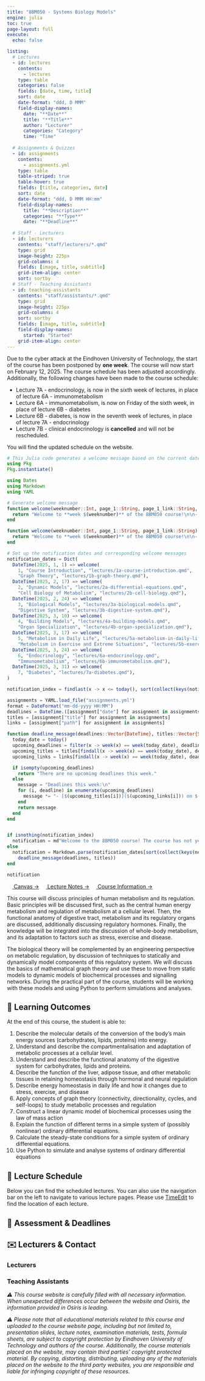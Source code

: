 ```yaml
---
title: "8BM050 - Systems Biology Models"
engine: julia
toc: true
page-layout: full
execute:
  echo: false

listing:
  # Lectures
  - id: lectures
    contents: 
      - lectures
    type: table
    categories: false
    fields: [date, time, title]
    sort: date
    date-format: "ddd, D MMM"
    field-display-names:
      date: "**Date**"
      title: "**Title**" 
      author: "Lecturer"
      categories: "Category"
      time: "Time"
  
  # Assignments & Quizzes
  - id: assignments
    contents:
      - assignments.yml
    type: table
    table-striped: true
    table-hover: true
    fields: [title, categories, date]
    sort: date
    date-format: "ddd, D MMM HH:mm"
    field-display-names:
      title: "**Description**" 
      categories: "**Type**"
      date: "**Deadline**"
  
  # Staff - Lecturers
  - id: lecturers
    contents: "staff/lecturers/*.qmd"
    type: grid
    image-height: 225px
    grid-columns: 4
    fields: [image, title, subtitle]
    grid-item-align: center
    sort: sortby
  # Staff - Teaching Assistants
  - id: teaching-assistants
    contents: "staff/assistants/*.qmd"
    type: grid
    image-height: 225px
    grid-columns: 4
    sort: sortby
    fields: [image, title, subtitle]
    field-display-names: 
      started: "Started"
    grid-item-align: center
---
```


::: {.callout-caution title="Information regarding the postponement of the course"}
Due to the cyber attack at the Eindhoven University of Technology, the start of the course has been postponed by **one week**. The course will now start on February 12, 2025. The course schedule has been adjusted accordingly. Additionally, the following changes have been made to the course schedule:

  - Lecture 7A - endocrinology, is now in the sixth week of lectures, in place of lecture 6A - immunometabolism
  - Lecture 6A - immunometabolism, is now on Friday of the sixth week, in place of lecture 6B - diabetes
  - Lecture 6B - diabetes, is now in the seventh week of lectures, in place of lecture 7A - endocrinology
  - Lecture 7B - clinical endocrinology is **cancelled** and will not be rescheduled. 

  You will find the updated schedule on the website.
:::

::: {.callout-note title="Welcome to the 8BM050 course!"}
```julia
# This Julia code generates a welcome message based on the current date
using Pkg
Pkg.instantiate()

using Dates
using Markdown
using YAML

# Generate welcome message
function welcome(weeknumber::Int, page_1::String, page_1_link::String, page_2::String, page_2_link::String)
  return "Welcome to **week $(weeknumber)** of the 8BM050 course!\n\n- Lecture A: [$(page_1)]($(page_1_link))\n\n- Lecture B: [$(page_2)]($(page_2_link))"
end

function welcome(weeknumber::Int, page_1::String, page_1_link::String)
  return "Welcome to **week $(weeknumber)** of the 8BM050 course!\n\n- Lecture A: [$(page_1)]($(page_1_link))\n\n- Lecture B: -"
end

# Set up the notification dates and corresponding welcome messages
notification_dates = Dict(
  DateTime(2025, 1, 1) => welcome(
    1, "Course Introduction", "lectures/1a-course-introduction.qmd",
    "Graph Theory", "lectures/1b-graph-theory.qmd"),
  DateTime(2025, 2, 17) => welcome(
    2, "Dynamic Models", "lectures/2a-differential-equations.qmd",
    "Cell Biology of Metabolism", "lectures/2b-cell-biology.qmd"),
  DateTime(2025, 2, 24) => welcome(
    3, "Biological Models", "lectures/3a-biological-models.qmd",
    "Digestive System", "lectures/3b-digestive-system.qmd"),
  DateTime(2025, 3, 10) => welcome(
    4, "Building Models", "lectures/4a-building-models.qmd",
    "Organ Specialization", "lectures/4b-organ-specialization.qmd"),
  DateTime(2025, 3, 17) => welcome(
    5, "Metabolism in Daily Life", "lectures/5a-metabolism-in-daily-life.qmd",
    "Metabolism in Exercise and Extreme Situations", "lectures/5b-exercise-and-extreme-situations.qmd"),
  DateTime(2025, 3, 24) => welcome(
    6, "Endocrinology", "lectures/6a-endocrinology.qmd",
    "Immunometabolism", "lectures/6b-immunometabolism.qmd"),
  DateTime(2025, 3, 31) => welcome(
    7, "Diabetes", "lectures/7a-diabetes.qmd"),
)

notification_index = findlast(x -> x <= today(), sort(collect(keys(notification_dates))))

assignments = YAML.load_file("assignments.yml")
format = DateFormat("mm-dd-yyyy HH:MM")
deadlines = DateTime.([assignment["date"] for assignment in assignments], format)
titles = [assignment["title"] for assignment in assignments]
links = [assignment["path"] for assignment in assignments]

function deadline_message(deadlines::Vector{DateTime}, titles::Vector{String})
  today_date = today()
  upcoming_deadlines = filter(x -> week(x) == week(today_date), deadlines)
  upcoming_titles = titles[findall(x -> week(x) == week(today_date), deadlines)]
  upcoming_links = links[findall(x -> week(x) == week(today_date), deadlines)]

  if isempty(upcoming_deadlines)
    return "There are no upcoming deadlines this week."
  else
    message = "Deadlines this week:\n"
    for (i, deadline) in enumerate(upcoming_deadlines)
      message *= "- [$(upcoming_titles[i])]($(upcoming_links[i])) on $(Dates.format(deadline, "d U, yyyy"))\n"
    end
    return message
  end
end


if isnothing(notification_index)
  notification = md"Welcome to the 8BM050 course! The course has not yet started."
else
  notification = Markdown.parse(notification_dates[sort(collect(keys(notification_dates)))[notification_index]]*"\n\n"*
    deadline_message(deadlines, titles))
end

notification
```
:::

[<svg fill="#FFFFFF" width="14" height="14" viewBox="0 0 1920 1920" xmlns="http://www.w3.org/2000/svg">
    <path d="M958.568 277.97C1100.42 277.97 1216.48 171.94 1233.67 34.3881 1146.27 12.8955 1054.57 0 958.568 0 864.001 0 770.867 12.8955 683.464 34.3881 700.658 171.94 816.718 277.97 958.568 277.97ZM35.8207 682.031C173.373 699.225 279.403 815.285 279.403 957.136 279.403 1098.99 173.373 1215.05 35.8207 1232.24 12.8953 1144.84 1.43262 1051.7 1.43262 957.136 1.43262 862.569 12.8953 769.434 35.8207 682.031ZM528.713 957.142C528.713 1005.41 489.581 1044.55 441.31 1044.55 393.038 1044.55 353.907 1005.41 353.907 957.142 353.907 908.871 393.038 869.74 441.31 869.74 489.581 869.74 528.713 908.871 528.713 957.142ZM1642.03 957.136C1642.03 1098.99 1748.06 1215.05 1885.61 1232.24 1908.54 1144.84 1920 1051.7 1920 957.136 1920 862.569 1908.54 769.434 1885.61 682.031 1748.06 699.225 1642.03 815.285 1642.03 957.136ZM1567.51 957.142C1567.51 1005.41 1528.38 1044.55 1480.11 1044.55 1431.84 1044.55 1392.71 1005.41 1392.71 957.142 1392.71 908.871 1431.84 869.74 1480.11 869.74 1528.38 869.74 1567.51 908.871 1567.51 957.142ZM958.568 1640.6C816.718 1640.6 700.658 1746.63 683.464 1884.18 770.867 1907.11 864.001 1918.57 958.568 1918.57 1053.14 1918.57 1146.27 1907.11 1233.67 1884.18 1216.48 1746.63 1100.42 1640.6 958.568 1640.6ZM1045.98 1480.11C1045.98 1528.38 1006.85 1567.51 958.575 1567.51 910.304 1567.51 871.172 1528.38 871.172 1480.11 871.172 1431.84 910.304 1392.71 958.575 1392.71 1006.85 1392.71 1045.98 1431.84 1045.98 1480.11ZM1045.98 439.877C1045.98 488.148 1006.85 527.28 958.575 527.28 910.304 527.28 871.172 488.148 871.172 439.877 871.172 391.606 910.304 352.474 958.575 352.474 1006.85 352.474 1045.98 391.606 1045.98 439.877ZM1441.44 1439.99C1341.15 1540.29 1333.98 1697.91 1418.52 1806.8 1579 1712.23 1713.68 1577.55 1806.82 1418.5 1699.35 1332.53 1541.74 1339.7 1441.44 1439.99ZM1414.21 1325.37C1414.21 1373.64 1375.08 1412.77 1326.8 1412.77 1278.53 1412.77 1239.4 1373.64 1239.4 1325.37 1239.4 1277.1 1278.53 1237.97 1326.8 1237.97 1375.08 1237.97 1414.21 1277.1 1414.21 1325.37ZM478.577 477.145C578.875 376.846 586.039 219.234 501.502 110.339 341.024 204.906 206.338 339.592 113.203 498.637 220.666 584.607 378.278 576.01 478.577 477.145ZM679.155 590.32C679.155 638.591 640.024 677.723 591.752 677.723 543.481 677.723 504.349 638.591 504.349 590.32 504.349 542.048 543.481 502.917 591.752 502.917 640.024 502.917 679.155 542.048 679.155 590.32ZM1440 475.712C1540.3 576.01 1697.91 583.174 1806.8 498.637 1712.24 338.159 1577.55 203.473 1418.51 110.339 1332.54 217.801 1341.13 375.413 1440 475.712ZM1414.21 590.32C1414.21 638.591 1375.08 677.723 1326.8 677.723 1278.53 677.723 1239.4 638.591 1239.4 590.32 1239.4 542.048 1278.53 502.917 1326.8 502.917 1375.08 502.917 1414.21 542.048 1414.21 590.32ZM477.145 1438.58C376.846 1338.28 219.234 1331.12 110.339 1415.65 204.906 1576.13 339.593 1710.82 498.637 1805.39 584.607 1696.49 577.443 1538.88 477.145 1438.58ZM679.155 1325.37C679.155 1373.64 640.024 1412.77 591.752 1412.77 543.481 1412.77 504.349 1373.64 504.349 1325.37 504.349 1277.1 543.481 1237.97 591.752 1237.97 640.024 1237.97 679.155 1277.1 679.155 1325.37Z"/> </svg> Canvas →]({{< var canvas >}}){.btn .btn-danger role="button" data-toggle="tooltip" title="Canvas Page"}
[<svg fill="#FFFFFF" width="14" height="14" viewBox="0 0 24 24" xmlns="http://www.w3.org/2000/svg" fill-rule="evenodd" clip-rule="evenodd"><path d="M22 24h-17c-1.657 0-3-1.343-3-3v-18c0-1.657 1.343-3 3-3h17v24zm-2-4h-14.505c-1.375 0-1.375 2 0 2h14.505v-2zm0-18h-15v16h15v-16zm-3 3v3h-9v-3h9z"/></svg> Lecture Notes →](https://github.com/8BM050/lecture-notes/releases/latest/download/main.pdf){.btn .btn-success .mr-4 }
[<svg fill="#FFFFFF" version="1.1" id="Capa_1" xmlns="http://www.w3.org/2000/svg" xmlns:xlink="http://www.w3.org/1999/xlink" 
	 width="14" height="14" viewBox="0 0 416.979 416.979"
	 xml:space="preserve">
<g>
	<path d="M356.004,61.156c-81.37-81.47-213.377-81.551-294.848-0.182c-81.47,81.371-81.552,213.379-0.181,294.85
		c81.369,81.47,213.378,81.551,294.849,0.181C437.293,274.636,437.375,142.626,356.004,61.156z M237.6,340.786
		c0,3.217-2.607,5.822-5.822,5.822h-46.576c-3.215,0-5.822-2.605-5.822-5.822V167.885c0-3.217,2.607-5.822,5.822-5.822h46.576
		c3.215,0,5.822,2.604,5.822,5.822V340.786z M208.49,137.901c-18.618,0-33.766-15.146-33.766-33.765
		c0-18.617,15.147-33.766,33.766-33.766c18.619,0,33.766,15.148,33.766,33.766C242.256,122.755,227.107,137.901,208.49,137.901z"/>
</g>
</svg> Course Information →](info/info.qmd){.btn .btn-other .mr-4 }

This course will discuss principles of human metabolism and its regulation. Basic principles will be discussed first, such as the central human energy metabolism and regulation of metabolism at a cellular level. Then, the functional anatomy of digestive tract, metabolism and its regulatory organs are discussed, additionally discussing regulatory hormones. Finally, the knowledge will be integrated into the discussion of whole-body metabolism, and its adaptation to factors such as stress, exercise and disease. 

The biological theory will be complemented by an engineering perspective on metabolic regulation, by discussion of techniques to statically and dynamically model components of this regulatory system. We will discuss the basics of mathematical graph theory and use these to move from static models to dynamic models of biochemical processes and signalling networks. During the practical part of the course, students will be working with these models and using Python to perform simulations and analyses.

## 🏁 Learning Outcomes
At the end of this course, the student is able to:

1.  Describe the molecular details of the conversion of the body's main energy sources (carbohydrates, lipids, proteins) into energy.
2.  Understand and describe the compartmentalisation and adaptation of metabolic processes at a cellular level.
3.  Understand and describe the functional anatomy of the digestive system for carbohydrates, lipids and proteins.
4.  Describe the function of the liver, adipose tissue, and other metabolic tissues in retaining homeostasis through hormonal and neural regulation
5.  Describe energy homeostasis in daily life and how it changes due to stress, exercise, and disease
6.  Apply concepts of graph theory (connectivity, directionality, cycles, and self-loops) to study metabolic processes and regulation
7.  Construct a linear dynamic model of biochemical processes using the law of mass action
8.  Explain the function of different terms in a simple system of (possibly nonlinear) ordinary differential equations.
9.  Calculate the steady-state conditions for a simple system of ordinary differential equations.
10. Use Python to simulate and analyse systems of ordinary differential equations

## 📅 Lecture Schedule
Below you can find the scheduled lectures. You can also use the navigation bar on the left to navigate to various lecture pages. Please use [TimeEdit](https://cloud.timeedit.net/nl_tue/web/?en=t) to find the location of each lecture.

:::{#lectures}
:::

## 📝 Assessment & Deadlines
:::{#assignments}
:::
<!-- The assessments for this course have been scheduled per week, and can be found in the following table.

|                | Week 1  | Week 2 | Week 3 | Week 4 | Week 5 | Week 6 | Week 7 | Week 8 | Examination period | 
|----------------|---------| ------ | ------ | ------ | ------ | ------ | ------ | ------ | ------------------ | 
| [Weekly quizzes](https://canvas.tue.nl/courses/27578/quizzes) | Week 1 | Week 2| Week 3| Week 4 | Week 5 |  |  | | |
| [Resit quizzes](https://canvas.tue.nl/courses/27578/quizzes)  |   | Week 1 - Resit| Week 2 - Resit | Week 3 - Resit | Week 4 - Resit | Week 5 - Resit |  |   |   |
| Assignment     |         | [Part 1](https://canvas.tue.nl/courses/27578/assignments/123908) | [Part 1](https://canvas.tue.nl/courses/27578/assignments/123908) | [Part 2](https://canvas.tue.nl/courses/27578/assignments/123909) | [Part 2](https://canvas.tue.nl/courses/27578/assignments/123909) | [Part 2](https://canvas.tue.nl/courses/27578/assignments/123909) |  |   |  |
| Final Exam     |    |   | | | | | | | Exam |

: {tbl-colwidths="[19, 9, 9, 9, 9, 9, 9, 9, 9, 9]" .striped .hover} -->

## ✉️ Lecturers & Contact
### Lecturers
:::{#lecturers}
:::

### Teaching Assistants
:::{#teaching-assistants}
:::

_⚠ This course website is carefully filled with all necessary information. When unexpected differences occur between the website and Osiris, the information provided in Osiris is leading._

_⚠ Please note that all educational materials related to this course and uploaded to the course website page, including but not limited to, presentation slides, lecture notes, examination materials, tests, formula sheets, are subject to copyright protection by Eindhoven University of Technology and authors of the course. Additionally, the course materials placed on the website, may contain third parties’ copyright protected material. By copying, distorting, distributing, uploading any of the materials placed on the website to the third party websites, you are responsible and liable for infringing copyright of these resources._



